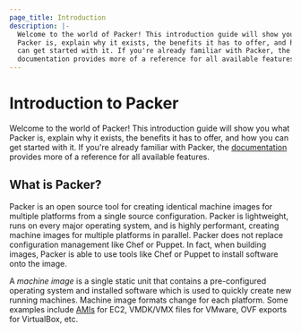 ```yaml
---
page_title: Introduction
description: |-
  Welcome to the world of Packer! This introduction guide will show you what
  Packer is, explain why it exists, the benefits it has to offer, and how you
  can get started with it. If you're already familiar with Packer, the
  documentation provides more of a reference for all available features.
---
```


# Introduction to Packer

Welcome to the world of Packer! This introduction guide will show you what
Packer is, explain why it exists, the benefits it has to offer, and how you can
get started with it. If you're already familiar with Packer, the
[documentation](/docs) provides more of a reference for all available
features.

## What is Packer?

Packer is an open source tool for creating identical machine images for multiple
platforms from a single source configuration. Packer is lightweight, runs on
every major operating system, and is highly performant, creating machine images
for multiple platforms in parallel. Packer does not replace configuration
management like Chef or Puppet. In fact, when building images, Packer is able to
use tools like Chef or Puppet to install software onto the image.

A _machine image_ is a single static unit that contains a pre-configured
operating system and installed software which is used to quickly create new
running machines. Machine image formats change for each platform. Some examples
include [AMIs](https://en.wikipedia.org/wiki/Amazon_Machine_Image) for EC2,
VMDK/VMX files for VMware, OVF exports for VirtualBox, etc.
